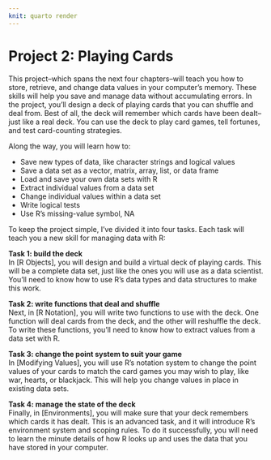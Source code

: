 ```yaml
---
knit: quarto render
---
```


# Project 2: Playing Cards {#project-2 .unnumbered}

This project--which spans the next four chapters--will teach you how to store, retrieve, and change data values in your computer's memory. These skills will help you save and manage data without accumulating errors. In the project, you'll design a deck of playing cards that you can shuffle and deal from. Best of all, the deck will remember which cards have been dealt--just like a real deck. You can use the deck to play card games, tell fortunes, and test card-counting strategies.

Along the way, you will learn how to:

* Save new types of data, like character strings and logical values
* Save a data set as a vector, matrix, array, list, or data frame
* Load and save your own data sets with R
* Extract individual values from a data set
* Change individual values within a data set
* Write logical tests
* Use R's missing-value symbol, NA

To keep the project simple, I've divided it into four tasks. Each task will teach you a new skill for managing data with R:

**Task 1: build the deck**  
  In [R Objects], you will design and build a virtual deck of playing cards. This will be a complete data set, just like the ones you will use as a data scientist. You'll need to know how to use R's data types and data structures to make this work.
  
**Task 2: write functions that deal and shuffle**  
  Next, in [R Notation], you will write two functions to use with the deck. One function will deal cards from the deck, and the other will reshuffle the deck. To write these functions, you'll need to know how to extract values from a data set with R.
  
**Task 3: change the point system to suit your game**  
  In [Modifying Values], you will use R's notation system to change the point values of your cards to match the card games you may wish to play, like war, hearts, or blackjack. This will help you change values in place in existing data sets.

**Task 4: manage the state of the deck**  
  Finally, in [Environments], you will make sure that your deck remembers which cards it has dealt. This is an advanced task, and it will introduce R's environment system and scoping rules. To do it successfully, you will need to learn the minute details of how R looks up and uses the data that you have stored in your computer.
